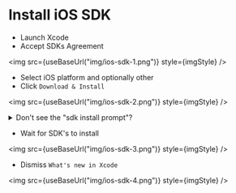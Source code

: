 
# Install iOS SDK

- Launch Xcode
- Accept SDKs Agreement

<img src={useBaseUrl("img/ios-sdk-1.png")} style={imgStyle} />

- Select iOS platform and optionally other
- Click `Download & Install`

<img src={useBaseUrl("img/ios-sdk-2.png")} style={imgStyle} />

<details>
<summary>Don't see the "sdk install prompt"?</summary>

- Select "Xcode" > "Settings"

<img src={useBaseUrl("img/ios-sdk-2-1.png")} style={imgStyle} />

- Make sure that iOS is installed. Click "Get" if it is not installed.

<img src={useBaseUrl("img/ios-sdk-2-2.png")} style={imgStyle} />

</details>

- Wait for SDK's to install

<img src={useBaseUrl("img/ios-sdk-3.png")} style={imgStyle} />

- Dismiss `What's new in Xcode`

<img src={useBaseUrl("img/ios-sdk-4.png")} style={imgStyle} />
